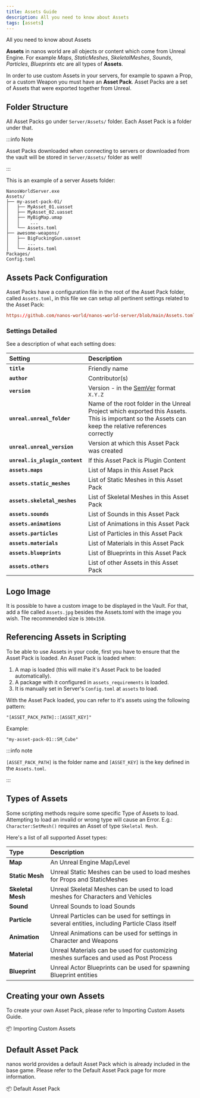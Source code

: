 ```yaml
---
title: Assets Guide
description: All you need to know about Assets
tags: [assets]
---
```



All you need to know about Assets

**Assets** in nanos world are all objects or content which come from Unreal Engine. For example _Maps_, _StaticMeshes_, _SkeletalMeshes_, _Sounds_, _Particles_, _Blueprints_ etc are all types of **Assets**.

In order to use custom Assets in your servers, for example to spawn a Prop, or a custom Weapon you must have an **Asset Pack**. Asset Packs are a set of Assets that were exported together from Unreal.


## Folder Structure

All Asset Packs go under `Server/Assets/` folder. Each Asset Pack is a folder under that.

:::info Note

Asset Packs downloaded when connecting to servers or downloaded from the vault will be stored in `Server/Assets/` folder as well!

:::

This is an example of a server Assets folder:

```text title="Server Folder"
NanosWorldServer.exe
Assets/
├── my-asset-pack-01/
│   ├── MyAsset_01.uasset
│   ├── MyAsset_02.uasset
│   ├── MyBigMap.umap
│   │    ...
│   └── Assets.toml
├── awesome-weapons/
│   ├── BigFuckingGun.uasset
│   │   ...
│   └── Assets.toml
Packages/
Config.toml
```

## Assets Pack Configuration

Asset Packs have a configuration file in the root of the Asset Pack folder, called `Assets.toml`, in this file we can setup all pertinent settings related to the Asset Pack:

```toml reference
https://github.com/nanos-world/nanos-world-server/blob/main/Assets.toml
```


### Settings Detailed

See a description of what each setting does:

| Setting | Description |
| :--- | :--- |
| **`title`** | Friendly name |
| **`author`** | Contributor(s) |
| **`version`** | Version - in the [SemVer](https://semver.org/) format `X.Y.Z` |
| **`unreal.unreal_folder`** | Name of the root folder in the Unreal Project which exported this Assets. This is important so the Assets can keep the relative references correctly |
| **`unreal.unreal_version`** | Version at which this Asset Pack was created |
| **`unreal.is_plugin_content`** | If this Asset Pack is Plugin Content |
| **`assets.maps`** | List of Maps in this Asset Pack |
| **`assets.static_meshes`** | List of Static Meshes in this Asset Pack |
| **`assets.skeletal_meshes`** | List of Skeletal Meshes in this Asset Pack |
| **`assets.sounds`** | List of Sounds in this Asset Pack |
| **`assets.animations`** | List of Animations in this Asset Pack |
| **`assets.particles`** | List of Particles in this Asset Pack |
| **`assets.materials`** | List of Materials in this Asset Pack |
| **`assets.blueprints`** | List of Blueprints in this Asset Pack |
| **`assets.others`** | List of other Assets in this Asset Pack |


## Logo Image

It is possible to have a custom image to be displayed in the Vault. For that, add a file called `Assets.jpg` besides the Assets.toml with the image you wish. The recommended size is `300x150`.


## Referencing Assets in Scripting

To be able to use Assets in your code, first you have to ensure that the Asset Pack is loaded. An Asset Pack is loaded when:

1. A map is loaded (this will make it's Asset Pack to be loaded automatically).
2. A package with it configured in `assets_requirements` is loaded.
3. It is manually set in Server's `Config.toml` at `assets` to load.

With the Asset Pack loaded, you can refer to it's assets using the following pattern:

`"[ASSET_PACK_PATH]::[ASSET_KEY]"`

Example:

`"my-asset-pack-01::SM_Cube"`

:::info note

`[ASSET_PACK_PATH]` is the folder name and `[ASSET_KEY]` is the key defined in the `Assets.toml`.

:::


## Types of Assets

Some scripting methods require some specific Type of Assets to load. Attempting to load an invalid or wrong type will cause an Error. E.g.: `Character:SetMesh()` requires an Asset of type `Skeletal Mesh`.

Here's a list of all supported Asset types:

| Type | Description |
| :--- | :--- |
| **Map** | An Unreal Engine Map/Level |
| **Static Mesh** | Unreal Static Meshes can be used to load meshes for Props and StaticMeshes |
| **Skeletal Mesh** | Unreal Skeletal Meshes can be used to load meshes for Characters and Vehicles |
| **Sound** | Unreal Sounds to load Sounds |
| **Particle** | Unreal Particles can be used for settings in several entities, including Particle Class itself |
| **Animation** | Unreal Animations can be used for settings in Character and Weapons |
| **Material** | Unreal Materials can be used for customizing meshes surfaces and used as Post Process |
| **Blueprint** | Unreal Actor Blueprints can be used for spawning Blueprint entities |


## Creating your own Assets

To create your own Asset Pack, please refer to Importing Custom Assets Guide.

<ReferenceLink href="assets-modding/creating-assets/setting-up-ue">📦 Importing Custom Assets</ReferenceLink>


## Default Asset Pack

nanos world provides a default  Asset Pack which is already included in the base game. Please refer to the Default Asset Pack page for more information.

<ReferenceLink href="assets-modding/default-asset-pack/default-assets-list">📦 Default Asset Pack</ReferenceLink>